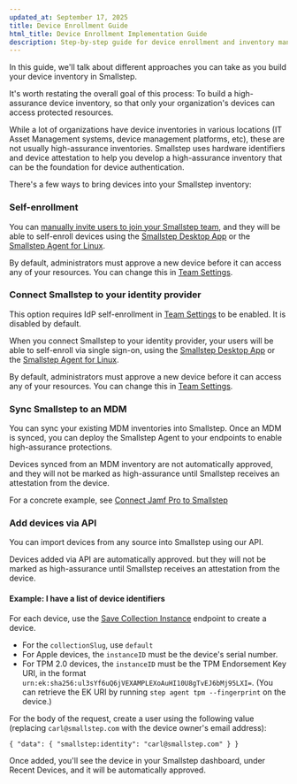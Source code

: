 ```yaml
---
updated_at: September 17, 2025
title: Device Enrollment Guide
html_title: Device Enrollment Implementation Guide
description: Step-by-step guide for device enrollment and inventory management. Set up secure certificate enrollment for all enterprise devices.
---
```


In this guide,
we'll talk about different approaches you can take
as you build your device inventory in Smallstep.

It's worth restating the overall goal of this process:
To build a high-assurance device inventory,
so that only your organization's devices
can access protected resources.

While a lot of organizations
have device inventories in various locations
(IT Asset Management systems, device management platforms, etc),
these are not usually high-assurance inventories.
Smallstep uses hardware identifiers
and device attestation
to help you develop a high-assurance inventory
that can be the foundation for device authentication.

There's a few ways to bring devices into your Smallstep inventory:

### Self-enrollment

You can [manually invite users
to join your Smallstep team](https://smallstep.com/app/?next=/users/invite),
and they will be able to self-enroll devices
using the [Smallstep Desktop App](./smallstep-app.mdx)
or the [Smallstep Agent for Linux](./smallstep-agent.mdx).

By default, administrators
must approve a new device
before it can access any of your resources.
You can change this in [Team Settings](https://smallstep.com/app/?next=/settings/team).

### Connect Smallstep to your identity provider

This option requires IdP self-enrollment in [Team Settings](https://smallstep.com/app/?next=/settings/team) to be enabled.
It is disabled by default.

When you connect Smallstep to your identity provider,
your users will be able to self-enroll
via single sign-on,
using the [Smallstep Desktop App](./smallstep-app.mdx)
or the [Smallstep Agent for Linux](./smallstep-agent.mdx).

By default, administrators
must approve a new device
before it can access any of your resources.
You can change this in [Team Settings](https://smallstep.com/app/?next=/settings/team).

### Sync Smallstep to an MDM

You can sync your existing MDM inventories into Smallstep.
Once an MDM is synced,
you can deploy the Smallstep Agent to your endpoints
to enable high-assurance protections.

Devices synced from an MDM inventory
are not automatically approved,
and they will not be marked as high-assurance
until Smallstep receives an attestation from the device.

For a concrete example,
see [Connect Jamf Pro to Smallstep](../tutorials/connect-jamf-pro-to-smallstep.mdx)


### Add devices via API

You can import devices from any source into Smallstep using our API.

Devices added via API are automatically approved.
but they will not be marked as high-assurance
until Smallstep receives an attestation from the device.

#### Example: I have a list of device identifiers

For each device, use the [Save Collection Instance](https://gateway.smallstep.com/v2023-11-01/operations/PutCollectionInstance) endpoint to create a device.
- For the `collectionSlug`, use `default`
- For Apple devices, the `instanceID` must be the device's serial number.
- For TPM 2.0 devices, the `instanceID` must be the TPM Endorsement Key URI, in the format `urn:ek:sha256:ul3sYf6uQ6jVEXAMPLEXoAuHI10U8gTvEJ6bMj95LXI=`. (You can retrieve the EK URI by running `step agent tpm --fingerprint` on the device.)

For the body of the request,
create a user using the following value 
(replacing `carl@smallstep.com` with the device owner's email address):

```
{ "data": { "smallstep:identity": "carl@smallstep.com" } }
```

Once added,
you'll see the device in your Smallstep dashboard,
under Recent Devices,
and it will be automatically approved.
